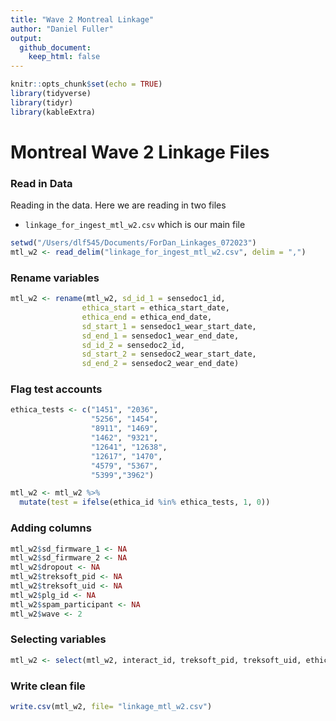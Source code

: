 ```yaml
---
title: "Wave 2 Montreal Linkage"
author: "Daniel Fuller"
output:
  github_document:
    keep_html: false
---
```


```r
knitr::opts_chunk$set(echo = TRUE)
library(tidyverse)
library(tidyr)
library(kableExtra)
```

# Montreal Wave 2 Linkage Files

### Read in Data

Reading in the data. Here we are reading in two files

- `linkage_for_ingest_mtl_w2.csv` which is our main file

```r
setwd("/Users/dlf545/Documents/ForDan_Linkages_072023")
mtl_w2 <- read_delim("linkage_for_ingest_mtl_w2.csv", delim = ",")
```

### Rename variables

```r
mtl_w2 <- rename(mtl_w2, sd_id_1 = sensedoc1_id,
                ethica_start = ethica_start_date, 
                ethica_end = ethica_end_date,
                sd_start_1 = sensedoc1_wear_start_date,
                sd_end_1 = sensedoc1_wear_end_date,
                sd_id_2 = sensedoc2_id,
                sd_start_2 = sensedoc2_wear_start_date,
                sd_end_2 = sensedoc2_wear_end_date)
```

### Flag test accounts

```r
ethica_tests <- c("1451", "2036", 
                  "5256", "1454", 
                  "8911", "1469",
                  "1462", "9321", 
                  "12641", "12638", 
                  "12617", "1470",
                  "4579", "5367",
                  "5399","3962")
```

```r
mtl_w2 <- mtl_w2 %>%
  mutate(test = ifelse(ethica_id %in% ethica_tests, 1, 0)) 
```

### Adding columns

```r
mtl_w2$sd_firmware_1 <- NA
mtl_w2$sd_firmware_2 <- NA
mtl_w2$dropout <- NA
mtl_w2$treksoft_pid <- NA
mtl_w2$treksoft_uid <- NA
mtl_w2$plg_id <- NA
mtl_w2$spam_participant <- NA
mtl_w2$wave <- 2
```

### Selecting variables

```r
mtl_w2 <- select(mtl_w2, interact_id, treksoft_pid, treksoft_uid, ethica_id, sd_id_1, sd_firmware_1, sd_start_1, sd_end_1, sd_id_2, sd_firmware_2, sd_start_2, sd_end_2, data_disposition, dropout, test, plg_id, spam_participant, wave)
```

### Write clean file

```r
write.csv(mtl_w2, file= "linkage_mtl_w2.csv")
```


